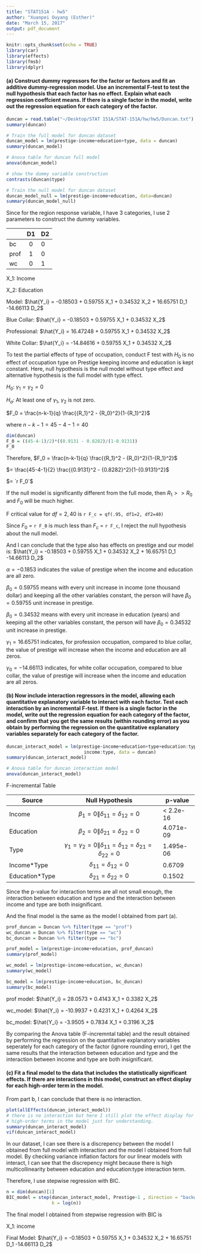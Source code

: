 ```yaml
---
title: "STAT151A - hw5"
author: "Xuanpei Ouyang (Esther)"
date: "March 15, 2017"
output: pdf_document
---
```


```r
knitr::opts_chunk$set(echo = TRUE)
library(car)
library(effects)
library(fmsb)
library(dplyr)
```


#### (a) Construct dummy regressors for the factor or factors and fit an additive dummy-regression model. Use an incremental F-test to test the null hypothesis that each factor has no effect. Explain what each regression coeffcient means. If there is a single factor in the model, write out the regression equation for each category of the factor.


```r
duncan = read.table("~/Desktop/STAT 151A/STAT-151A/hw/hw5/Duncan.txt")
summary(duncan)

# Train the full model for duncan dataset
duncan_model = lm(prestige~income+education+type, data = duncan)
summary(duncan_model)

# Anova table for duncan full model
anova(duncan_model)

# show the dummy variable construction
contrasts(duncan$type)

# Train the null model for duncan dataset
duncan_model_null = lm(prestige~income+education, data=duncan)
summary(duncan_model_null)
```

Since for the region response variable, I have 3 categories, I use 2 parameters to construct the dummy variables.

|         | D1 | D2 |
|---------|:--:|----|
| bc      | 0  | 0  | 
| prof    | 1  | 0  |
| wc      | 0  | 1  |


X_1: Income

X_2: Education

Model: $\hat{Y_i} = -0.18503 + 0.59755 X_1 + 0.34532 X_2 + 16.65751 D_1 -14.66113 D_2$


Blue Collar: $\hat{Y_i} = -0.18503 + 0.59755 X_1 + 0.34532 X_2$

Professional: $\hat{Y_i} = 16.47248 + 0.59755 X_1 + 0.34532 X_2$

White Collar: $\hat{Y_i} = -14.84616 + 0.59755 X_1 + 0.34532 X_2$



To test the partial effects of type of occupation, conduct F test with $H_0$ is no effect of occupation type on Prestige keeping income and education is kept constant.
Here, null hypothesis is the null model without type effect and alternative hypothesis is the full model with type effect.

$H_0$: $\gamma_1 = \gamma_2 = 0$

$H_a$: At least one of $\gamma_1$, $\gamma_2$ is not zero.

$F_0 = \frac{n-k-1}{q} \frac{{R_1}^2 - {R_0}^2}{1-{R_1}^2}$

where $n-k-1 = 45-4-1 = 40$  

```r
dim(duncan)
F_0 = ((45-4-1)/2)*((0.9131 - 0.8282)/(1-0.9131))
F_0
```

Therefore, 
$F_0 = \frac{n-k-1}{q} \frac{{R_1}^2 - {R_0}^2}{1-{R_1}^2}$

$= \frac{45-4-1}{2} \frac{{0.9131}^2 - {0.8282}^2}{1-{0.9131}^2}$ 

$= `r F_0`$


If the null model is significantly different from the full mode, then $R_1 >> R_0$ and $F_0$ will be much higher.

F critical value for $df = 2, 40$ is `r F_c = qf(.95, df1=2, df2=40)`

Since $F_0$ = `r F_0` is much less than $F_c$ = `r F_c`, I reject the null hypothesis about the null model.

And I can conclude that the type also has effects on prestige and our model is: $\hat{Y_i} = -0.18503 + 0.59755 X_1 + 0.34532 X_2 + 16.65751 D_1 -14.66113 D_2$

$\alpha = -0.1853$ indicates the value of prestige when the income and education are all zero.

$\beta_0 = 0.59755$ means with every unit increase in income (one thousand dollar) and keeping all the other variables constant, the person will have $\beta_0 = 0.59755$ unit increase in prestige.

$\beta_0 = 0.34532$ means with every unit increase in education (years) and keeping all the other variables constant, the person will have $\beta_0 = 0.34532$ unit increase in prestige.

$\gamma_1 = 16.65751$ indicates, for profession occupation, compared to blue collar, the value of prestige will increase when the income and education are all zeros.

$\gamma_0 = -14.66113$ indicates, for white collar occupation, compared to blue collar,  the value of prestige will increase when the income and education are all zeros. 

#### (b) Now include interaction regressors in the model, allowing each quantitative explanatory variable to interact with each factor. Test each interaction by an incremental F-test. If there is a single factor in the model, write out the regression equation for each category of the factor, and confirm that you get the same results (within rounding error) as you obtain by performing the regression on the quantitative explanatory variables separately for each category of the factor.


```r
duncan_interact_model = lm(prestige~income+education+type+education:type+
                             income:type, data = duncan)
summary(duncan_interact_model)

# Anova table for duncan interaction model
anova(duncan_interact_model)
```

F-incremental Table

|    Source     | Null Hypothesis | p-value |
|---------|:---------------------------:|---------|
| Income      | $\beta_1=0\|\delta_{11} = \delta_{12} = 0$  | < 2.2e-16  | 
| Education    | $\beta_2=0\|\delta_{21} = \delta_{22} = 0$   | 4.071e-09  |
| Type      |  $\gamma_1=\gamma_2=0\|\delta_{11} = \delta_{12} = \delta_{21} = \delta_{22} = 0$ | 1.495e-06  |
| Income*Type      |$\delta_{11} = \delta_{12} = 0$  | 0.6709  |
| Education*Type      | $\delta_{21} = \delta_{22} = 0$  |0.1502  |


Since the p-value for interaction terms are all not small enough, the interaction between education and type and the interaction between income and type are both insignificant.

And the final model is the same as the model I obtained from part (a).

```r
prof_duncan = Duncan %>% filter(type == "prof")
wc_duncan = Duncan %>% filter(type == "wc")
bc_duncan = Duncan %>% filter(type == "bc")

prof_model = lm(prestige~income+education, prof_duncan)  
summary(prof_model)

wc_model = lm(prestige~income+education, wc_duncan)  
summary(wc_model)

bc_model = lm(prestige~income+education, bc_duncan)  
summary(bc_model)
```

prof model: $\hat{Y_i} = 28.0573 + 0.4143 X_1 + 0.3382 X_2$

wc_model: $\hat{Y_i} = -10.9937 + 0.4231 X_1 + 0.4264 X_2$

bc_model: $\hat{Y_i} = -3.9505 + 0.7834 X_1 +  0.3196 X_2$

By comparing the Anova table (F-incremntal table) and the result obtained by performing the regression on the quantitative explanatory variables seperately for each category of the factor (ignore rounding error), I get the same results that the interaction between education and type and the interaction between income and type are both insignificant.

#### (c) Fit a final model to the data that includes the statistically significant effects. If there are interactions in this model, construct an effect display for each high-order term in the model.


From part b, I can conclude that there is no interaction. 

```r
plot(allEffects(duncan_interact_model)) 
# there is no interaction but here I still plot the effect display for 
# high-order terms in the model just for understanding.
summary(duncan_interact_model)
vif(duncan_interact_model)
```

In our dataset, I can see there is a discrepency between the model I obtained from full model with interaction and the model I obtained from full model. By checking variance inflation factors for our linear models with interact, I can see that the discrepency might because there is high multicollinearity between education and education:type interaction term. 


Therefore, I use stepwise regression with BIC.  

```r
n = dim(duncan)[1]
BIC_model = step(duncan_interact_model, Prestige~1 , direction = "backward", 
                 k = log(n))
```
The final model I obtained from stepwise regression with BIC is

X_1: income

Final Model: $\hat{Y_i} = -0.18503 + 0.59755 X_1 + 0.34532 X_2 + 16.65751 D_1 -14.66113 D_2$
